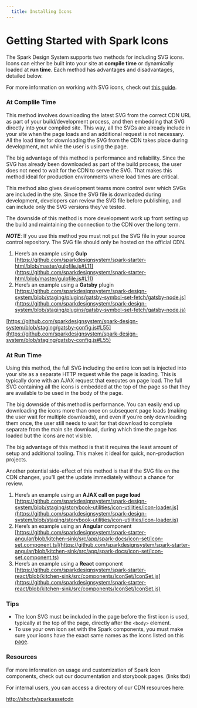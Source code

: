 ```yaml
---
  title: Installing Icons
---
```


# Getting Started with Spark Icons

The Spark Design System supports two methods
for including SVG icons. Icons can either be
built into your site at **compile time** or
dynamically loaded at **run time**. Each
method has advantages and disadvantages,
detailed below.

For more information on working with SVG icons, check out
[this guide](https://css-tricks.com/svg-sprites-use-better-icon-fonts/).

### At Complile Time

This method involves downloading the latest
SVG from the correct CDN URL as part of your
build/development process, and then embedding
that SVG directly into your compiled site.
This way, all the SVGs are already include
in your site when the page loads and an additional
request is not necessary. All the load time for
downloading the SVG from the CDN takes place
during development, not while the user is using
the page. 

The big advantage of this method is performance
and reliability. Since the SVG has already been
downloaded as part of the build process, the user
does not need to wait for the CDN to serve the SVG.
That makes this method ideal for production
environments where load times are critical. 

This method also gives development teams more
control over which SVGs are included in the site.
Since the SVG file is downloaded during development,
developers can review the SVG file before publishing,
and can include only the SVG versions they’ve tested. 

The downside of this method is more development work
up front setting up the build and maintaining the
connection to the CDN over the long term.

***NOTE***: If you use this method you must not put
the SVG file in your source control repository.
The SVG file should only be hosted on the official CDN.

1. Here’s an example using **Gulp**  
[https://github.com/sparkdesignsystem/spark-starter-html/blob/master/gulpfile.js#L11](https://github.com/sparkdesignsystem/spark-starter-html/blob/master/gulpfile.js#L11)
2. Here’s an example using a **Gatsby** plugin 
[https://github.com/sparkdesignsystem/spark-design-system/blob/staging/plugins/gatsby-symbol-set-fetch/gatsby-node.js](https://github.com/sparkdesignsystem/spark-design-system/blob/staging/plugins/gatsby-symbol-set-fetch/gatsby-node.js)  

[https://github.com/sparkdesignsystem/spark-design-system/blob/staging/gatsby-config.js#L55](https://github.com/sparkdesignsystem/spark-design-system/blob/staging/gatsby-config.js#L55)

### At Run Time

Using this method, the full SVG including the entire icon
set is injected into your site as a separate HTTP request
while the page is loading. This is typically done with an
AJAX request that executes on page load. The full SVG
containing all the icons is embedded at the top of the
page so that they are available to be used in the body
of the page. 

The big downside of this method is performance. You can
easily end up downloading the icons more than once on
subsequent page loads (making the user wait for multiple
downloads), and even if you’re only downloading them once,
the user still needs to wait for that download to complete
separate from the main site download, during which time
the page has loaded but the icons are not visible. 

The big advantage of this method is that it requires the
least amount of setup and additional tooling. This makes
it ideal for quick, non-production projects. 

Another potential side-effect of this method is that if
the SVG file on the CDN changes, you’ll get the update
immediately without a chance for review.

1. Here’s an example using an **AJAX call on page load**  
[https://github.com/sparkdesignsystem/spark-design-system/blob/staging/storybook-utilities/icon-utilities/icon-loader.js](https://github.com/sparkdesignsystem/spark-design-system/blob/staging/storybook-utilities/icon-utilities/icon-loader.js)  
2. Here’s an example using an **Angular** component  
[https://github.com/sparkdesignsystem/spark-starter-angular/blob/kitchen-sink/src/app/spark-docs/icon-set/icon-set.component.ts](https://github.com/sparkdesignsystem/spark-starter-angular/blob/kitchen-sink/src/app/spark-docs/icon-set/icon-set.component.ts)
3. Here’s an example using a **React** component  
[https://github.com/sparkdesignsystem/spark-starter-react/blob/kitchen-sink/src/components/IconSet/IconSet.js](https://github.com/sparkdesignsystem/spark-starter-react/blob/kitchen-sink/src/components/IconSet/IconSet.js) 

### Tips
- The Icon SVG must be included in the page before the
first icon is used, typically at the top of the page,
directly after the `<body>` element.
- To use your own icon set with the Spark components,
you must make sure your icons have the exact same names
as the icons listed on this [page](TBD). 

### Resources

For more information on usage and customization of
Spark Icon components, check out our documentation
and storybook pages. (links tbd) 

For internal users, you can access a directory of
our CDN resources here: 

[http://shorty/sparkassetcdn](http://shorty/sparkassetcdn)